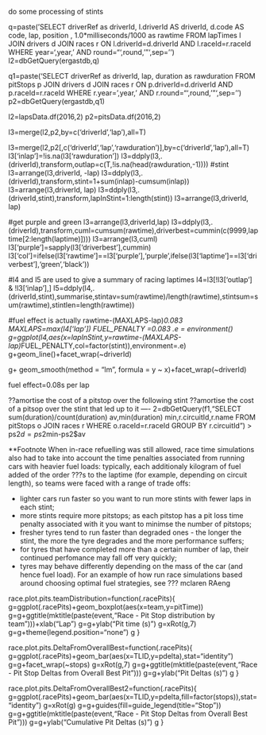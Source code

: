 


do some processing of stints


q=paste('SELECT driverRef as driverId, l.driverId AS driverId, d.code AS code, lap, position , 1.0*milliseconds/1000 as rawtime
           FROM lapTimes l JOIN drivers d JOIN races r
           ON l.driverId=d.driverId AND l.raceId=r.raceId
           WHERE year=',year,' AND round="',round,'"',sep='')
l2=dbGetQuery(ergastdb,q)

q1=paste('SELECT driverRef as driverId, lap, duration as rawduration
          FROM pitStops p JOIN drivers d JOIN races r
          ON p.driverId=d.driverId AND p.raceId=r.raceId
          WHERE r.year=',year,' AND r.round="',round,'"',sep='')
p2=dbGetQuery(ergastdb,q1)

l2=lapsData.df(2016,2)
p2=pitsData.df(2016,2)

l3=merge(l2,p2,by=c('driverId','lap'),all=T)

l3=merge(l2,p2[,c('driverId','lap','rawduration')],by=c('driverId','lap'),all=T)
l3['inlap']=!is.na(l3['rawduration'])
l3=ddply(l3,.(driverId),transform,outlap=c(T,!is.na(head(rawduration,-1))))
#stint
l3=arrange(l3,driverId, -lap)
l3=ddply(l3,.(driverId),transform,stint=1+sum(inlap)-cumsum(inlap))
l3=arrange(l3,driverId, lap)
l3=ddply(l3,.(driverId,stint),transform,lapInStint=1:length(stint))
l3=arrange(l3,driverId, lap)

#get purple and green
l3=arrange(l3,driverId,lap)
l3=ddply(l3,.(driverId),transform,cuml=cumsum(rawtime),driverbest=cummin(c(9999,laptime[2:length(laptime)])))
l3=arrange(l3,cuml)
l3['purple']=sapply(l3['driverbest'],cummin)
l3['col']=ifelse(l3['rawtime']==l3['purple'],'purple',ifelse(l3['laptime']==l3['driverbest'],'green','black'))

#l4 and l5 are used to give a summary of racing laptimes
l4=l3[!l3['outlap'] & !l3['inlap'],]
l5=ddply(l4,.(driverId,stint),summarise,stintav=sum(rawtime)/length(rawtime),stintsum=sum(rawtime),stintlen=length(rawtime))
 
 #fuel effect is actually rawtime-(MAXLAPS-lap)*0.083
 MAXLAPS=max(l4['lap'])
FUEL_PENALTY =0.083
 .e = environment()
 g=ggplot(l4,aes(x=lapInStint,y=rawtime-(MAXLAPS-lap)*FUEL_PENALTY,col=factor(stint)),environment=.e)
 g+geom_line()+facet_wrap(~driverId)
 
 
 g+ geom_smooth(method = "lm", formula = y ~ x)+facet_wrap(~driverId)
 
 fuel effect=0.08s per lap
 
 ??amortise the cost of a pitstop over the following stint
 ??amortise the cost of a pitsop over the stint that led up to it
----
2=dbGetQuery(f1,"SELECT sum(duration)/count(duration) av,min(duration) min,r.circuitId,r.name FROM pitStops o JOIN races r WHERE o.raceId=r.raceId GROUP BY r.circuitId")
> ps2$d=ps2$min-ps2$av


**Footnote When in-race refuelling was still allowed, race time simulations also had to take into account the time penalties associated from running cars with heavier fuel loads: typically, each additionaly kilogram of fuel added of the order ???s to the laptime (for example, depending on circuit length), so teams were faced with a range of trade offs:

- lighter cars run faster so you want to run more stints with fewer laps in each stint;
- more stints require more pitstops; as each pitstop has a pit loss time penalty associated with it you want to minimse the number of pitstops;
- fresher tyres tend to run faster than degraded ones - the longer the stint, the more the tyre degrades and the more performance suffers;
- for tyres that have completed more than a certain number of lap, their continued perfomance may fall off very quickly;
- tyres may behave differently depending on the mass of the car (and hence fuel load).
For an example of how run race simulations based around choosing optimal fuel strategies, see ??? mclaren RAeng





race.plot.pits.teamDistribution=function(.racePits){
  g=ggplot(.racePits)+geom_boxplot(aes(x=team,y=pitTime))
  g=g+ggtitle(mktitle(paste(event,"Race - Pit Stop distribution by team")))+xlab("Lap")
  g=g+ylab("Pit time (s)")
  g=xRot(g,7)
  g=g+theme(legend.position="none")
  g
}

race.plot.pits.DeltaFromOverallBest=function(.racePits){
  g=ggplot(.racePits)+geom_bar(aes(x=TLID,y=pdelta),stat="identity")
  g=g+facet_wrap(~stops)
  g=xRot(g,7)
  g=g+ggtitle(mktitle(paste(event,"Race - Pit Stop Deltas from Overall Best Pit")))
  g=g+ylab("Pit Deltas (s)")
  g
}

race.plot.pits.DeltaFromOverallBest2=function(.racePits){
  g=ggplot(.racePits)+geom_bar(aes(x=TLID,y=pdelta,fill=factor(stops)),stat="identity")
  g=xRot(g)
  g=g+guides(fill=guide_legend(title="Stop"))
  g=g+ggtitle(mktitle(paste(event,"Race - Pit Stop Deltas from Overall Best Pit")))
  g=g+ylab("Cumulative Pit Deltas (s)")
  g
}


